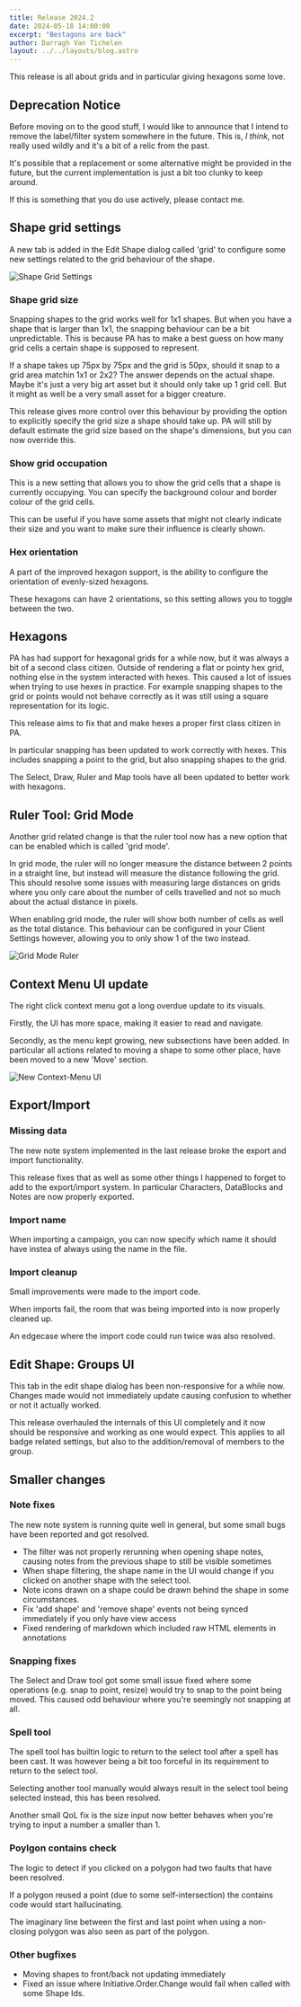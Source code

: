 ```yaml
---
title: Release 2024.2
date: 2024-05-18 14:00:00
excerpt: "Bestagons are back"
author: Darragh Van Tichelen
layout: ../../layouts/blog.astro
---
```


This release is all about grids and in particular giving hexagons some love.

## Deprecation Notice

Before moving on to the good stuff,
I would like to announce that I intend to remove the label/filter system somewhere in the future.
This is, _I think_, not really used wildly and it's a bit of a relic from the past.

It's possible that a replacement or some alternative might be provided in the future,
but the current implementation is just a bit too clunky to keep around.

If this is something that you do use actively, please contact me.

## Shape grid settings

A new tab is added in the Edit Shape dialog called 'grid' to configure some new settings related to the grid behaviour of the shape.

![Shape Grid Settings](./2024.2/grid-settings.png)

### Shape grid size

Snapping shapes to the grid works well for 1x1 shapes.
But when you have a shape that is larger than 1x1, the snapping behaviour can be a bit unpredictable.
This is because PA has to make a best guess on how many grid cells a certain shape is supposed to represent.

If a shape takes up 75px by 75px and the grid is 50px, should it snap to a grid area matchin 1x1 or 2x2?
The answer depends on the actual shape. Maybe it's just a very big art asset but it should only take up 1 grid cell.
But it might as well be a very small asset for a bigger creature.

This release gives more control over this behaviour by providing the option to explicitly specify the grid size a shape should take up.
PA will still by default estimate the grid size based on the shape's dimensions, but you can now override this.


### Show grid occupation

This is a new setting that allows you to show the grid cells that a shape is currently occupying.
You can specify the background colour and border colour of the grid cells.

This can be useful if you have some assets that might not clearly indicate their size and you want to make sure their influence is clearly shown.

### Hex orientation

A part of the improved hexagon support, is the ability to configure the orientation of evenly-sized hexagons.

These hexagons can have 2 orientations, so this setting allows you to toggle between the two.

## Hexagons

PA has had support for hexagonal grids for a while now, but it was always a bit of a second class citizen.
Outside of rendering a flat or pointy hex grid, nothing else in the system interacted with hexes.
This caused a lot of issues when trying to use hexes in practice.
For example snapping shapes to the grid or points would not behave correctly as it was still using a square representation for its logic.

This release aims to fix that and make hexes a proper first class citizen in PA.

In particular snapping has been updated to work correctly with hexes.
This includes snapping a point to the grid, but also snapping shapes to the grid.

The Select, Draw, Ruler and Map tools have all been updated to better work with hexagons.

## Ruler Tool: Grid Mode

Another grid related change is that the ruler tool now has a new option that can be enabled which is called 'grid mode'.

In grid mode, the ruler will no longer measure the distance between 2 points in a straight line, but instead will measure the distance following the grid.
This should resolve some issues with measuring large distances on grids where you only care about the number of cells travelled and
not so much about the actual distance in pixels.

When enabling grid mode, the ruler will show both number of cells as well as the total distance.
This behaviour can be configured in your Client Settings however, allowing you to only show 1 of the two instead.

![Grid Mode Ruler](./2024.2/ruler-gridmode.png)

## Context Menu UI update

The right click context menu got a long overdue update to its visuals.

Firstly, the UI has more space, making it easier to read and navigate.

Secondly, as the menu kept growing, new subsections have been added.
In particular all actions related to moving a shape to some other place,
have been moved to a new 'Move' section.

![New Context-Menu UI](./2024.2/context-menu.png)

## Export/Import

### Missing data

The new note system implemented in the last release broke the export and import functionality.

This release fixes that as well as some other things I happened to forget to add to the export/import system.
In particular Characters, DataBlocks and Notes are now properly exported.

### Import name

When importing a campaign, you can now specify which name it should have instea of always using the name in the file.

### Import cleanup

Small improvements were made to the import code.

When imports fail, the room that was being imported into is now properly cleaned up.

An edgecase where the import code could run twice was also resolved.

## Edit Shape: Groups UI

This tab in the edit shape dialog has been non-responsive for a while now.
Changes made would not immediately update causing confusion to whether or not it actually worked.

This release overhauled the internals of this UI completely and it now should be responsive and working as one would expect.
This applies to all badge related settings, but also to the addition/removal of members to the group.

## Smaller changes

### Note fixes

The new note system is running quite well in general, but some small bugs have been reported and got resolved.

- The filter was not properly rerunning when opening shape notes, causing notes from the previous shape to still be visible sometimes
- When shape filtering, the shape name in the UI would change if you clicked on another shape with the select tool.
- Note icons drawn on a shape could be drawn behind the shape in some circumstances.
- Fix 'add shape' and 'remove shape' events not being synced immediately if you only have view access
- Fixed rendering of markdown which included raw HTML elements in annotations


### Snapping fixes

The Select and Draw tool got some small issue fixed where some operations (e.g. snap to point, resize) would try to snap to the point being moved.
This caused odd behaviour where you're seemingly not snapping at all.

### Spell tool

The spell tool has builtin logic to return to the select tool after a spell has been cast.
It was however being a bit too forceful in its requirement to return to the select tool.

Selecting another tool manually would always result in the select tool being selected instead, this has been resolved.

Another small QoL fix is the size input now better behaves when you're trying to input a number a smaller than 1.

### Poylgon contains check

The logic to detect if you clicked on a polygon had two faults that have been resolved.

If a polygon reused a point (due to some self-intersection) the contains code would start hallucinating.

The imaginary line between the first and last point when using a non-closing polygon was also seen as part of the polygon.

### Other bugfixes

- Moving shapes to front/back not updating immediately
- Fixed an issue where Initiative.Order.Change would fail when called with some Shape Ids.
